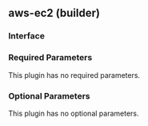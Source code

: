 ## aws-ec2 (builder)

### Interface

### Required Parameters

This plugin has no required parameters.

### Optional Parameters

This plugin has no optional parameters.
